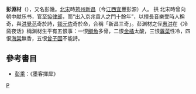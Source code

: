 '''彭淵材'''（{{bd|?||?||}}），又名彭幾。[[北宋|北宋]]時[[筠州|筠州]][[新昌|新昌]]（今[[江西|江西]][[宜豐|宜豐]]彭源）人。
拱
北宋時曾向朝中献乐书，官至[[協律郎|協律郎]]，而“出入京兆貴人之門十餘年”，以擅長音樂受時人稱奇，與[[洪覺范|洪覺范]]奇於詩，[[鄒元佐|鄒元佐]]奇於命，合稱「新昌三奇」。彭渊材之侄[[惠洪|惠洪]]在《冷斋夜话》稱渊材生平有五恨事：一恨[[鰣魚|鰣魚]]多骨，二恨[[金橘|金橘]]太酸，三恨[[蓴菜|蓴菜]]性冷，四恨[[海棠|海棠]]無香，五恨[[曾鞏|曾子固]]不能詩。

==參考書目==
* [[彭乘|彭乘]]：《墨客揮犀》

[[category:宋朝政治人物|P]]